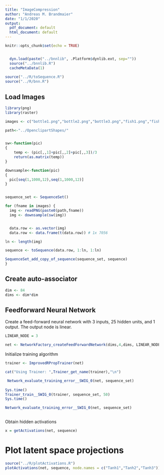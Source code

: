 ```yaml
---
title: "ImageCompression"
author: "Andreas M. Brandmaier"
date: "1/1/2020"
output:
  pdf_document: default
  html_document: default
---
```


```r
knitr::opts_chunk$set(echo = TRUE)


  dyn.load(paste("../bnnlib", .Platform$dynlib.ext, sep=""))
  source("../bnnlib.R")
  cacheMetaData(1)
  
source("../R/toSequence.R")
source("../R/bnn.R")
```

## Load Images

```r
library(png)
library(raster)

images <- c("bottle1.png","bottle2.png","bottle3.png","fish1.png","fish2.png","fish3.png")

path<-"../OpenclipartShapes/"


sw<-function(pic)
{
	temp <- (pic[,,1]+pic[,,2]+pic[,,3])/3
	return(as.matrix(temp))
}

downsample<-function(pic)
{
  pic[seq(1,1000,12),seq(1,1000,12)]
}


sequence_set <- SequenceSet()

for (fname in images) {
  img <- readPNG(paste0(path,fname))
  img <- downsample(sw(img))


  data.row <- as.vector(img)
  data.row <- data.frame(t(data.row)) # 1x 7056

ln <- length(img)

sequence <- toSequence(data.row, 1:ln, 1:ln)

SequenceSet_add_copy_of_sequence(sequence_set, sequence)
}
```

## Create auto-associator

```r
dim <- 84
dims <- dim*dim
```

## Feedforward Neural Network

Create a feed-forward neural network with 3 inputs, 25 hidden units, and 1 output. The output node is linear.

```r
LINEAR_NODE = 3

net <- NetworkFactory_createFeedForwardNetwork(dims,4,dims, LINEAR_NODE)
```


Initialize training algorithm

```r
trainer <- ImprovedRPropTrainer(net)

cat("Using Trainer: ",Trainer_get_name(trainer),"\n")

 Network_evaluate_training_error__SWIG_0(net, sequence_set)
 
Sys.time()
Trainer_train__SWIG_0(trainer, sequence_set, 50)
Sys.time()

Network_evaluate_training_error__SWIG_0(net, sequence_set)
 
```

Obtain hidden activations

```r
x = getActivations(net, sequence)
```

# Plot latent space projections

```r
source("../R/plotActivations.R")
plotActivations(net, sequence, node.names = c("Tanh1","Tanh2","Tanh3"))
```